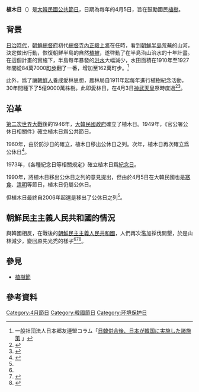 {{Infobox holiday
|holiday_name  = 植木日
|type          = 
|image         =
|caption       = 
|official_name = {{lang|ko|식목일}}
|nickname      = 
|observedby    = {{ROK}}
|litcolor      = 
|longtype      =
|significance  = 鼓勵國民植樹
|scheduling    = 
|date          = 4月5日
|celebrations  =
|observances   = 
|relatedto     =
|frequency     = 1年1次
|duration      = 1天
}}

'''植木日'''（{{kor|名=南|諺=식목일|漢=植木日|羅=Singmogil}}）是[[大韓民國|大韓民國]][[大韓民國節日|公共節日]]，日期為每年的4月5日，旨在鼓勵國民[[植樹|植樹]]。

==背景==
[[日治朝鮮|日治時代]]，[[朝鮮總督府|朝鮮總督府]]初代[[朝鮮總督|總督]][[寺內正毅|寺內正毅]][[上將|上將]]在任時，看到[[朝鮮半島|朝鮮半島]]荒蕪的山河，決定做出行動，恢復朝鮮半島的自然[[植被|植被]]，遂啓動了在半島治山治水的十年計畫。在這個計畫的實施下，半島每年暴發的[[洪水|洪水]]大幅減少，水田面積在1910年至1927年間從84萬7000[[町步|町步]]翻了一番，增加至162萬町步。<ref>一般社団法人日本郷友連盟コラム「[http://www.goyuren.jp/kokumin-no-rekisi/column-28.pdf 日韓併合後、日本が韓国に実施した諸施策] {{Wayback|url=http://www.goyuren.jp/kokumin-no-rekisi/column-28.pdf |date=20191115104521 }}」</ref>

此外，爲了讓[[朝鮮民族|朝鮮人]]養成愛林思想，農林局自1911年起每年進行植樹紀念活動，30年間種下了5億9000萬株樹。此即愛林日，在4月3日[[神武天皇|神武天皇]]祭時度過<ref name=":0">{{Cite web|script-title=ja:朝鮮語を「奪った」とは謬論だ 日本がハングルを学校で教えた|url=https://ironna.jp/article/1793|website=オピニオンサイト「iRONNA（いろんな）」|accessdate=2020-04-05|language=jp|archive-date=2020-05-15|archive-url=https://web.archive.org/web/20200515024652/https://ironna.jp/article/1793|dead-url=no}}</ref><ref>{{Cite web|script-title=ja:【海峡を越えて 「朝のくに」ものがたり】（３３）日本は「供与」し民生を安定・向上させた 「南綿北羊」の農業振興政策|url=https://www.sankei.com/life/news/180825/lif1808250015-n1.html|website=産経ニュース|date=2018-08-25|accessdate=2020-04-05|language=ja|first=SANKEI DIGITAL|last=INC|archive-date=2018-09-28|archive-url=https://web.archive.org/web/20180928121713/http://www.sankei.com/life/news/180825/lif1808250015-n1.html|dead-url=no}}</ref>。

==沿革==
[[第二次世界大戰|第二次世界大戰]]後的1946年，[[大韓民國政府|大韓民國政府]]確立了植木日。1949年，《官公署公休日相關件》確立植木日爲公共節日。

1960年，由於防沙日的確立，植木日移出公休日之列。次年，植木日再次確立爲公休日<ref name=":2">{{Cite web|script-title=ja:植樹の日（植木日）|url=http://world.kbs.co.kr/service/contents_view.htm?lang=j&menu_cate=lifestyle&id=&board_seq=276814|website=world.kbs.co.kr|accessdate=2020-04-05|language=ja}}</ref>。

1973年，《各種紀念日等相關規定》確立植木日爲[[主題日|紀念日]]。

1990年，將植木日移出公休日之列的意見提出，但由於4月5日在大韓民國也是[[寒食|寒食]]、[[清明|清明]]等節日，植木日仍屬公休日。

但植木日最終自2006年起還是移出了公休日之列<ref name=":2" />。

==朝鮮民主主義人民共和國的情況==
與韓國相反，在戰後的[[朝鮮民主主義人民共和國|朝鮮民主主義人民共和國]]，人們再次濫加採伐開墾，於是山林減少，變回原先光禿的樣子<ref name=":0" /><ref>{{Cite web|script-title=ja:「はげ山の北朝鮮に植林しよう」 アジア緑化機構が１９日発足へ|url=http://www.donga.com/jp/article/all/20140319/424339/1/%E3%80%8C%E3%81%AF%E3%81%92%E5%B1%B1%E3%81%AE%E5%8C%97%E6%9C%9D%E9%AE%AE%E3%81%AB%E6%A4%8D%E6%9E%97%E3%81%97%E3%82%88%E3%81%86%E3%80%8D-%E3%82%A2%E3%82%B8%E3%82%A2%E7%B7%91%E5%8C%96%E6%A9%9F%E6%A7%8B%E3%81%8C%EF%BC%91%EF%BC%99%E6%97%A5%E7%99%BA%E8%B6%B3%E3%81%B8|website=www.donga.com|date=2014-03-19|accessdate=2020-04-05|language=ja}}</ref><ref>{{Cite web|script-title=ja:北朝鮮、森林破壊に危機感「自然との戦争を宣言した」|url=https://dailynk.jp/archives/33436|website=DailyNK Japan（デイリーNKジャパン）|accessdate=2020-04-05|language=ja|archive-date=2019-05-25|archive-url=https://web.archive.org/web/20190525171033/https://dailynk.jp/archives/33436|dead-url=no}}</ref>。

==參見==
*[[植樹節|植樹節]]

== 參考資料 ==
{{Reflist}}

[[Category:4月節日|Category:4月節日]]
[[Category:韓國節日|Category:韓國節日]]
[[Category:环境保护日|Category:环境保护日]]